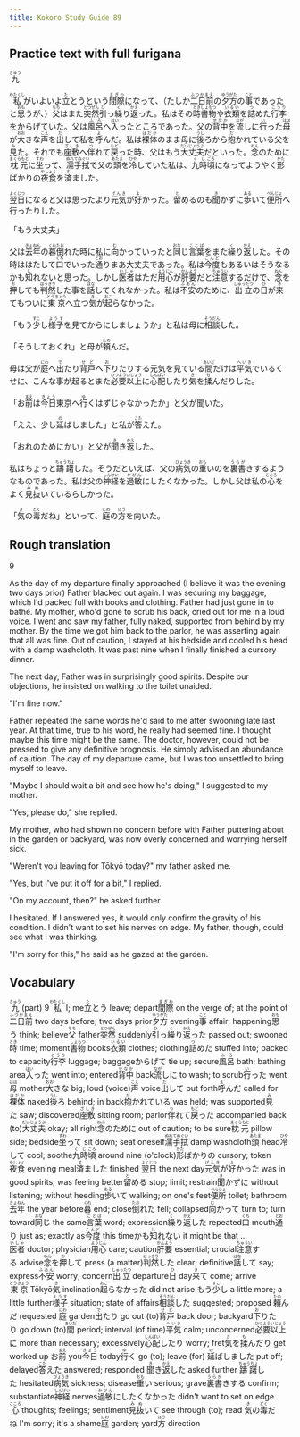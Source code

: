 ```yaml
---
title: Kokoro Study Guide 89
---
```


## Practice text with full furigana

<p>
<ruby><rb>九</rb><rt>きゅう</rt></ruby>
</p>

<p>
<ruby><rb>私</rb><rt>わたくし</rt></ruby>がいよいよ<ruby><rb>立</rb><rt>た</rt></ruby>とうという<ruby><rb>間際</rb><rt>まぎわ</rt></ruby>になって、（たしか<ruby><rb>二日前</rb><rt>ふつかまえ</rt></ruby>の<ruby><rb>夕方</rb><rt>ゆうがた</rt></ruby>の<ruby><rb>事</rb><rt>こと</rt></ruby>であったと<ruby><rb>思</rb><rt>おも</rt></ruby>うが、）<ruby><rb>父</rb><rt>ちち</rt></ruby>はまた<ruby><rb>突然</rb><rt>とつぜん</rt></ruby><ruby><rb>引</rb><rt>ひ</rt></ruby>っ<ruby><rb>繰</rb><rt>く</rt></ruby>り<ruby><rb>返</rb><rt>かえ</rt></ruby>った。私はその<ruby><rb>時</rb><rt>とき</rt></ruby><ruby><rb>書物</rb><rt>しょもつ</rt></ruby>や<ruby><rb>衣類</rb><rt>いるい</rt></ruby>を<ruby><rb>詰</rb><rt>つ</rt></ruby>めた<ruby><rb>行李</rb><rt>こうり</rt></ruby>をからげていた。父は<ruby><rb>風呂</rb><rt>ふろ</rt></ruby>へ<ruby><rb>入</rb><rt>はい</rt></ruby>ったところであった。父の<ruby><rb>背中</rb><rt>せなか</rt></ruby>を<ruby><rb>流</rb><rt>なが</rt></ruby>しに<ruby><rb>行</rb><rt>い</rt></ruby>った<ruby><rb>母</rb><rt>はは</rt></ruby>が<ruby><rb>大</rb><rt>おお</rt></ruby>きな<ruby><rb>声</rb><rt>こえ</rt></ruby>を<ruby><rb>出</rb><rt>だ</rt></ruby>して私を<ruby><rb>呼</rb><rt>よ</rt></ruby>んだ。私は<ruby><rb>裸体</rb><rt>はだか</rt></ruby>のまま母に<ruby><rb>後</rb><rt>うし</rt></ruby>ろから<ruby><rb>抱</rb><rt>だ</rt></ruby>かれている父を<ruby><rb>見</rb><rt>み</rt></ruby>た。それでも<ruby><rb>座敷</rb><rt>ざしき</rt></ruby>へ<ruby><rb>伴</rb><rt>つ</rt></ruby>れて<ruby><rb>戻</rb><rt>もど</rt></ruby>った時、父はもう<ruby><rb>大丈夫</rb><rt>だいじょうぶ</rt></ruby>だといった。<ruby><rb>念</rb><rt>ねん</rt></ruby>のために<ruby><rb>枕元</rb><rt>まくらもと</rt></ruby>に<ruby><rb>坐</rb><rt>すわ</rt></ruby>って、<ruby><rb>濡</rb><rt>ぬれ</rt></ruby><ruby><rb>手拭</rb><rt>てぬぐい</rt></ruby>で父の<ruby><rb>頭</rb><rt>あたま</rt></ruby>を<ruby><rb>冷</rb><rt>ひや</rt></ruby>していた私は、<ruby><rb>九時</rb><rt>くじ</rt></ruby><ruby><rb>頃</rb><rt>ごろ</rt></ruby>になってようやく<ruby><rb>形</rb><rt>かた</rt></ruby>ばかりの<ruby><rb>夜食</rb><rt>やしょく</rt></ruby>を<ruby><rb>済</rb><rt>す</rt></ruby>ました。
</p>

<p>
<ruby><rb>翌日</rb><rt>よくじつ</rt></ruby>になると父は思ったより<ruby><rb>元気</rb><rt>げんき</rt></ruby>が<ruby><rb>好</rb><rt>よ</rt></ruby>かった。<ruby><rb>留</rb><rt>と</rt></ruby>めるのも<ruby><rb>聞</rb><rt>き</rt></ruby>かずに<ruby><rb>歩</rb><rt>ある</rt></ruby>いて<ruby><rb>便所</rb><rt>べんじょ</rt></ruby>へ行ったりした。
</p>

「もう大丈夫」

<p>
父は<ruby><rb>去年</rb><rt>きょねん</rt></ruby>の<ruby><rb>暮</rb><rt>くれ</rt></ruby><ruby><rb>倒</rb><rt>たお</rt></ruby>れた時に私に<ruby><rb>向</rb><rt>む</rt></ruby>かっていったと<ruby><rb>同</rb><rt>おな</rt></ruby>じ<ruby><rb>言葉</rb><rt>ことば</rt></ruby>をまた<ruby><rb>繰</rb><rt>く</rt></ruby>り<ruby><rb>返</rb><rt>かえ</rt></ruby>した。その時ははたして<ruby><rb>口</rb><rt>くち</rt></ruby>でいった<ruby><rb>通</rb><rt>とお</rt></ruby>りまあ大丈夫であった。私は<ruby><rb>今度</rb><rt>こんど</rt></ruby>もあるいはそうなるかも<ruby><rb>知</rb><rt>し</rt></ruby>れないと思った。しかし<ruby><rb>医者</rb><rt>いしゃ</rt></ruby>はただ<ruby><rb>用心</rb><rt>ようじん</rt></ruby>が<ruby><rb>肝要</rb><rt>かんよう</rt></ruby>だと<ruby><rb>注意</rb><rt>ちゅうい</rt></ruby>するだけで、<ruby><rb>念</rb><rt>ねん</rt></ruby>を<ruby><rb>押</rb><rt>お</rt></ruby>しても<ruby><rb>判然</rb><rt>はっきり</rt></ruby>した事を<ruby><rb>話</rb><rt>はな</rt></ruby>してくれなかった。私は<ruby><rb>不安</rb><rt>ふあん</rt></ruby>のために、<ruby><rb>出立</rb><rt>しゅったつ</rt></ruby>の<ruby><rb>日</rb><rt>ひ</rt></ruby>が<ruby><rb>来</rb><rt>き</rt></ruby>てもついに<ruby><rb>東京</rb><rt>とうきょう</rt></ruby>へ立つ<ruby><rb>気</rb><rt>き</rt></ruby>が<ruby><rb>起</rb><rt>おこ</rt></ruby>らなかった。
</p>

<p>
「もう<ruby><rb>少</rb><rt>すこ</rt></ruby>し<ruby><rb>様子</rb><rt>ようす</rt></ruby>を見てからにしましょうか」と私は母に<ruby><rb>相談</rb><rt>そうだん</rt></ruby>した。
</p>

<p>
「そうしておくれ」と母が<ruby><rb>頼</rb><rt>たの</rt></ruby>んだ。
</p>

<p>
母は父が<ruby><rb>庭</rb><rt>にわ</rt></ruby>へ<ruby><rb>出</rb><rt>で</rt></ruby>たり<ruby><rb>背戸</rb><rt>せど</rt></ruby>へ<ruby><rb>下</rb><rt>お</rt></ruby>りたりする元気を見ている<ruby><rb>間</rb><rt>あいだ</rt></ruby>だけは<ruby><rb>平気</rb><rt>へいき</rt></ruby>でいるくせに、こんな事が起るとまた<ruby><rb>必要</rb><rt>ひつよう</rt></ruby><ruby><rb>以上</rb><rt>いじょう</rt></ruby>に<ruby><rb>心配</rb><rt>しんぱい</rt></ruby>したり<ruby><rb>気</rb><rt>き</rt></ruby>を<ruby><rb>揉</rb><rt>も</rt></ruby>んだりした。
</p>

<p>
「お<ruby><rb>前</rb><rt>まえ</rt></ruby>は<ruby><rb>今日</rb><rt>きょう</rt></ruby>東京へ<ruby><rb>行</rb><rt>ゆ</rt></ruby>くはずじゃなかったか」と父が聞いた。
</p>

<p>
「ええ、少し<ruby><rb>延</rb><rt>の</rt></ruby>ばしました」と私が<ruby><rb>答</rb><rt>こた</rt></ruby>えた。
</p>

<p>
「おれのためにかい」と父が<ruby><rb>聞</rb><rt>き</rt></ruby>き<ruby><rb>返</rb><rt>かえ</rt></ruby>した。
</p>

<p>
私はちょっと<ruby><rb>躊躇</rb><rt>ちゅうちょ</rt></ruby>した。そうだといえば、父の<ruby><rb>病気</rb><rt>びょうき</rt></ruby>の<ruby><rb>重</rb><rt>おも</rt></ruby>いのを<ruby><rb>裏書</rb><rt>うらが</rt></ruby>きするようなものであった。私は父の<ruby><rb>神経</rb><rt>しんけい</rt></ruby>を<ruby><rb>過敏</rb><rt>かびん</rt></ruby>にしたくなかった。しかし父は私の<ruby><rb>心</rb><rt>こころ</rt></ruby>をよく<ruby><rb>見抜</rb><rt>みぬ</rt></ruby>いているらしかった。
</p>

<p>
「<ruby><rb>気</rb><rt>き</rt></ruby>の<ruby><rb>毒</rb><rt>どく</rt></ruby>だね」といって、<ruby><rb>庭</rb><rt>にわ</rt></ruby>の<ruby><rb>方</rb><rt>ほう</rt></ruby>を向いた。
</p>


## Rough translation

9

As the day of my departure finally approached (I believe it was the evening two days prior) Father blacked out again. I was securing my baggage, which I'd packed full with books and clothing. Father had just gone in to bathe. My mother, who'd gone to scrub his back, cried out for me in a loud voice. I went and saw my father, fully naked, supported from behind by my mother. By the time we got him back to the parlor, he was asserting again that all was fine. Out of caution, I stayed at his bedside and cooled his head with a damp washcloth. It was past nine when I finally finished a cursory dinner.

The next day, Father was in surprisingly good spirits. Despite our objections, he insisted on walking to the toilet unaided.

"I'm fine now."

Father repeated the same words he'd said to me after swooning late last year. At that time, true to his word, he really had seemed fine. I thought maybe this time might be the same. The doctor, however, could not be pressed to give any definitive prognosis. He simply advised an abundance of caution. The day of my departure came, but I was too unsettled to bring myself to leave.

"Maybe I should wait a bit and see how he's doing," I suggested to my mother.

"Yes, please do," she replied.

My mother, who had shown no concern before with Father puttering about in the garden or backyard, was now overly concerned and worrying herself sick.

"Weren't you leaving for Tōkyō today?" my father asked me.

"Yes, but I've put it off for a bit," I replied.

"On my account, then?" he asked further.

I hesitated. If I answered yes, it would only confirm the gravity of his condition. I didn't want to set his nerves on edge. My father, though, could see what I was thinking.

"I'm sorry for this," he said as he gazed at the garden.    


## Vocabulary

<p>
<span class="vocabstudy"><ruby><rb>九</rb><rt>きゅう</rt></ruby>&nbsp;(part) 9</span>
<span class="vocabstudy"><ruby><rb>私</rb><rt>わたくし</rt></ruby>&nbsp;I; me</span><span class="vocabstudy"><ruby><rb>立</rb><rt>た</rt></ruby>とう&nbsp;leave; depart</span><span class="vocabstudy"><ruby><rb>間際</rb><rt>まぎわ</rt></ruby>&nbsp;on the verge of; at the point of</span><span class="vocabstudy"><ruby><rb>二日前</rb><rt>ふつかまえ</rt></ruby>&nbsp;two days before; two days prior</span><span class="vocabstudy"><ruby><rb>夕方</rb><rt>ゆうがた</rt></ruby>&nbsp;evening</span><span class="vocabstudy"><ruby><rb>事</rb><rt>こと</rt></ruby>&nbsp;affair; happening</span><span class="vocabstudy"><ruby><rb>思</rb><rt>おも</rt></ruby>う&nbsp;think; believe</span><span class="vocabstudy"><ruby><rb>父</rb><rt>ちち</rt></ruby>&nbsp;father</span><span class="vocabstudy"><ruby><rb>突然</rb><rt>とつぜん</rt></ruby>&nbsp;suddenly</span><span class="vocabstudy"><ruby><rb>引</rb><rt>ひ</rt></ruby>っ<ruby><rb>繰</rb><rt>く</rt></ruby>り<ruby><rb>返</rb><rt>かえ</rt></ruby>った&nbsp;passed out; swooned</span><span class="vocabstudy"><ruby><rb>時</rb><rt>とき</rt></ruby>&nbsp;time; moment</span><span class="vocabstudy"><ruby><rb>書物</rb><rt>しょもつ</rt></ruby>&nbsp;books</span><span class="vocabstudy"><ruby><rb>衣類</rb><rt>いるい</rt></ruby>&nbsp;clothes; clothing</span><span class="vocabstudy"><ruby><rb>詰</rb><rt>つ</rt></ruby>めた&nbsp;stuffed into; packed to capacity</span><span class="vocabstudy"><ruby><rb>行李</rb><rt>こうり</rt></ruby>&nbsp;luggage; baggage</span><span class="vocabstudy">からげて&nbsp;tie up; secure</span><span class="vocabstudy"><ruby><rb>風呂</rb><rt>ふろ</rt></ruby>&nbsp;bath; bathing area</span><span class="vocabstudy"><ruby><rb>入</rb><rt>はい</rt></ruby>った&nbsp;went into; entered</span><span class="vocabstudy"><ruby><rb>背中</rb><rt>せなか</rt></ruby>&nbsp;back</span><span class="vocabstudy"><ruby><rb>流</rb><rt>なが</rt></ruby>しに&nbsp;to wash; to scrub</span><span class="vocabstudy"><ruby><rb>行</rb><rt>い</rt></ruby>った&nbsp;went</span><span class="vocabstudy"><ruby><rb>母</rb><rt>はは</rt></ruby>&nbsp;mother</span><span class="vocabstudy"><ruby><rb>大</rb><rt>おお</rt></ruby>きな&nbsp;big; loud (voice)</span><span class="vocabstudy"><ruby><rb>声</rb><rt>こえ</rt></ruby>&nbsp;voice</span><span class="vocabstudy"><ruby><rb>出</rb><rt>だ</rt></ruby>して&nbsp;put forth</span><span class="vocabstudy"><ruby><rb>呼</rb><rt>よ</rt></ruby>んだ&nbsp;called for</span><span class="vocabstudy"><ruby><rb>裸体</rb><rt>はだか</rt></ruby>&nbsp;naked</span><span class="vocabstudy"><ruby><rb>後</rb><rt>うし</rt></ruby>ろ&nbsp;behind; in back</span><span class="vocabstudy"><ruby><rb>抱</rb><rt>だ</rt></ruby>かれている&nbsp;was held; was supported</span><span class="vocabstudy"><ruby><rb>見</rb><rt>み</rt></ruby>た&nbsp;saw; discovered</span><span class="vocabstudy"><ruby><rb>座敷</rb><rt>ざしき</rt></ruby>&nbsp;sitting room; parlor</span><span class="vocabstudy"><ruby><rb>伴</rb><rt>つ</rt></ruby>れて<ruby><rb>戻</rb><rt>もど</rt></ruby>った&nbsp;accompanied back (to)</span><span class="vocabstudy"><ruby><rb>大丈夫</rb><rt>だいじょうぶ</rt></ruby>&nbsp;okay; all right</span><span class="vocabstudy"><ruby><rb>念</rb><rt>ねん</rt></ruby>のために&nbsp;out of caution; to be sure</span><span class="vocabstudy"><ruby><rb>枕元</rb><rt>まくらもと</rt></ruby>&nbsp;pillow side; bedside</span><span class="vocabstudy"><ruby><rb>坐</rb><rt>すわ</rt></ruby>って&nbsp;sit down; seat oneself</span><span class="vocabstudy"><ruby><rb>濡</rb><rt>ぬれ</rt></ruby><ruby><rb>手拭</rb><rt>てぬぐい</rt></ruby>&nbsp;damp washcloth</span><span class="vocabstudy"><ruby><rb>頭</rb><rt>あたま</rt></ruby>&nbsp;head</span><span class="vocabstudy"><ruby><rb>冷</rb><rt>ひや</rt></ruby>して&nbsp;cool; soothe</span><span class="vocabstudy"><ruby><rb>九時</rb><rt>くじ</rt></ruby><ruby><rb>頃</rb><rt>ごろ</rt></ruby>&nbsp;around nine (o'clock)</span><span class="vocabstudy"><ruby><rb>形</rb><rt>かた</rt></ruby>ばかりの&nbsp;cursory; token</span><span class="vocabstudy"><ruby><rb>夜食</rb><rt>やしょく</rt></ruby>&nbsp;evening meal</span><span class="vocabstudy"><ruby><rb>済</rb><rt>す</rt></ruby>ました&nbsp;finished</span>
<span class="vocabstudy"><ruby><rb>翌日</rb><rt>よくじつ</rt></ruby>&nbsp;the next day</span><span class="vocabstudy"><ruby><rb>元気</rb><rt>げんき</rt></ruby>が<ruby><rb>好</rb><rt>よ</rt></ruby>かった&nbsp;was in good spirits; was feeling better</span><span class="vocabstudy"><ruby><rb>留</rb><rt>と</rt></ruby>める&nbsp;stop; limit; restrain</span><span class="vocabstudy"><ruby><rb>聞</rb><rt>き</rt></ruby>かずに&nbsp;without listening; without heeding</span><span class="vocabstudy"><ruby><rb>歩</rb><rt>ある</rt></ruby>いて&nbsp;walking; on one's feet</span><span class="vocabstudy"><ruby><rb>便所</rb><rt>べんじょ</rt></ruby>&nbsp;toilet; bathroom</span>
<span class="vocabstudy"><ruby><rb>去年</rb><rt>きょねん</rt></ruby>&nbsp;the year before</span><span class="vocabstudy"><ruby><rb>暮</rb><rt>くれ</rt></ruby>&nbsp;end; close</span><span class="vocabstudy"><ruby><rb>倒</rb><rt>たお</rt></ruby>れた&nbsp;fell; collapsed</span><span class="vocabstudy"><ruby><rb>向</rb><rt>む</rt></ruby>かって&nbsp;turn to; turn toward</span><span class="vocabstudy"><ruby><rb>同</rb><rt>おな</rt></ruby>じ&nbsp;the same</span><span class="vocabstudy"><ruby><rb>言葉</rb><rt>ことば</rt></ruby>&nbsp;word; expression</span><span class="vocabstudy"><ruby><rb>繰</rb><rt>く</rt></ruby>り<ruby><rb>返</rb><rt>かえ</rt></ruby>した&nbsp;repeated</span><span class="vocabstudy"><ruby><rb>口</rb><rt>くち</rt></ruby>&nbsp;mouth</span><span class="vocabstudy"><ruby><rb>通</rb><rt>とお</rt></ruby>り&nbsp;just as; exactly as</span><span class="vocabstudy"><ruby><rb>今度</rb><rt>こんど</rt></ruby>&nbsp;this time</span><span class="vocabstudy">かも<ruby><rb>知</rb><rt>し</rt></ruby>れない&nbsp;it might be that ...</span><span class="vocabstudy"><ruby><rb>医者</rb><rt>いしゃ</rt></ruby>&nbsp;doctor; physician</span><span class="vocabstudy"><ruby><rb>用心</rb><rt>ようじん</rt></ruby>&nbsp;care; caution</span><span class="vocabstudy"><ruby><rb>肝要</rb><rt>かんよう</rt></ruby>&nbsp;essential; crucial</span><span class="vocabstudy"><ruby><rb>注意</rb><rt>ちゅうい</rt></ruby>する&nbsp;advise</span><span class="vocabstudy"><ruby><rb>念</rb><rt>ねん</rt></ruby>を<ruby><rb>押</rb><rt>お</rt></ruby>して&nbsp;press (a matter)</span><span class="vocabstudy"><ruby><rb>判然</rb><rt>はっきり</rt></ruby>した&nbsp;clear; definitive</span><span class="vocabstudy"><ruby><rb>話</rb><rt>はな</rt></ruby>して&nbsp;say; express</span><span class="vocabstudy"><ruby><rb>不安</rb><rt>ふあん</rt></ruby>&nbsp;worry; concern</span><span class="vocabstudy"><ruby><rb>出立</rb><rt>しゅったつ</rt></ruby>&nbsp;departure</span><span class="vocabstudy"><ruby><rb>日</rb><rt>ひ</rt></ruby>&nbsp;day</span><span class="vocabstudy"><ruby><rb>来</rb><rt>き</rt></ruby>て&nbsp;come; arrive</span><span class="vocabstudy"><ruby><rb>東京</rb><rt>とうきょう</rt></ruby>&nbsp;Tōkyō</span><span class="vocabstudy"><ruby><rb>気</rb><rt>き</rt></ruby>&nbsp;inclination</span><span class="vocabstudy"><ruby><rb>起</rb><rt>おこ</rt></ruby>らなかった&nbsp;did not arise</span>
<span class="vocabstudy">もう<ruby><rb>少</rb><rt>すこ</rt></ruby>し&nbsp;a little more; a little further</span><span class="vocabstudy"><ruby><rb>様子</rb><rt>ようす</rt></ruby>&nbsp;situation; state of affairs</span><span class="vocabstudy"><ruby><rb>相談</rb><rt>そうだん</rt></ruby>した&nbsp;suggested; proposed</span>
<span class="vocabstudy"><ruby><rb>頼</rb><rt>たの</rt></ruby>んだ&nbsp;requested</span>
<span class="vocabstudy"><ruby><rb>庭</rb><rt>にわ</rt></ruby>&nbsp;garden</span><span class="vocabstudy"><ruby><rb>出</rb><rt>で</rt></ruby>たり&nbsp;go out (to)</span><span class="vocabstudy"><ruby><rb>背戸</rb><rt>せど</rt></ruby>&nbsp;back door; backyard</span><span class="vocabstudy"><ruby><rb>下</rb><rt>お</rt></ruby>りたり&nbsp;go down (to)</span><span class="vocabstudy"><ruby><rb>間</rb><rt>あいだ</rt></ruby>&nbsp;period; interval (of time)</span><span class="vocabstudy"><ruby><rb>平気</rb><rt>へいき</rt></ruby>&nbsp;calm; unconcerned</span><span class="vocabstudy"><ruby><rb>必要</rb><rt>ひつよう</rt></ruby><ruby><rb>以上</rb><rt>いじょう</rt></ruby>に&nbsp;more than necessary; excessively</span><span class="vocabstudy"><ruby><rb>心配</rb><rt>しんぱい</rt></ruby>したり&nbsp;worry; fret</span><span class="vocabstudy"><ruby><rb>気</rb><rt>き</rt></ruby>を<ruby><rb>揉</rb><rt>も</rt></ruby>んだり&nbsp;get worked up</span>
<span class="vocabstudy">お<ruby><rb>前</rb><rt>まえ</rt></ruby>&nbsp;you</span><span class="vocabstudy"><ruby><rb>今日</rb><rt>きょう</rt></ruby>&nbsp;today</span><span class="vocabstudy"><ruby><rb>行</rb><rt>ゆ</rt></ruby>く&nbsp;go (to); leave (for)</span>
<span class="vocabstudy"><ruby><rb>延</rb><rt>の</rt></ruby>ばしました&nbsp;put off; delayed</span><span class="vocabstudy"><ruby><rb>答</rb><rt>こた</rt></ruby>えた&nbsp;answered; responded</span>
<span class="vocabstudy"><ruby><rb>聞</rb><rt>き</rt></ruby>き<ruby><rb>返</rb><rt>かえ</rt></ruby>した&nbsp;asked further</span>
<span class="vocabstudy"><ruby><rb>躊躇</rb><rt>ちゅうちょ</rt></ruby>した&nbsp;hesitated</span><span class="vocabstudy"><ruby><rb>病気</rb><rt>びょうき</rt></ruby>&nbsp;sickness; disease</span><span class="vocabstudy"><ruby><rb>重</rb><rt>おも</rt></ruby>い&nbsp;serious; grave</span><span class="vocabstudy"><ruby><rb>裏書</rb><rt>うらが</rt></ruby>きする&nbsp;confirm; substantiate</span><span class="vocabstudy"><ruby><rb>神経</rb><rt>しんけい</rt></ruby>&nbsp;nerves</span><span class="vocabstudy"><ruby><rb>過敏</rb><rt>かびん</rt></ruby>にしたくなかった&nbsp;didn't want to set on edge</span><span class="vocabstudy"><ruby><rb>心</rb><rt>こころ</rt></ruby>&nbsp;thoughts; feelings; sentiment</span><span class="vocabstudy"><ruby><rb>見抜</rb><rt>みぬ</rt></ruby>いて&nbsp;see through (to); read</span>
<span class="vocabstudy"><ruby><rb>気</rb><rt>き</rt></ruby>の<ruby><rb>毒</rb><rt>どく</rt></ruby>だね&nbsp;I'm sorry; it's a shame</span><span class="vocabstudy"><ruby><rb>庭</rb><rt>にわ</rt></ruby>&nbsp;garden; yard</span><span class="vocabstudy"><ruby><rb>方</rb><rt>ほう</rt></ruby>&nbsp;direction</span>
</p>
